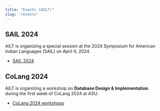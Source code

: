 ```yaml
---
title: "Events (AILT)"
slug: "/events"
---
```



## SAIL 2024

AILT is organizing a special session at the 2024 Symposium for American Indian Languages (SAIL) on April 4, 2024.
- [SAIL 2024](https://sites.google.com/view/sail2024/call-for-abstracts)

## CoLang 2024

AILT is organizing a workshop on **Database Design & Implementation** during the first week of CoLang 2024 at ASU.
- [CoLang 2024 workshops](https://www.colang2024.org/workshops)